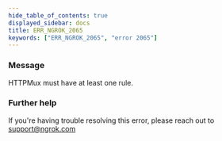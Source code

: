 ```yaml
---
hide_table_of_contents: true
displayed_sidebar: docs
title: ERR_NGROK_2065
keywords: ["ERR_NGROK_2065", "error 2065"]
---
```


### Message

HTTPMux must have at least one rule.

### Further help

If you're having trouble resolving this error, please reach out to [support@ngrok.com](mailto:support@ngrok.com?subject=Help%20with%20ERR_NGROK_2065)
